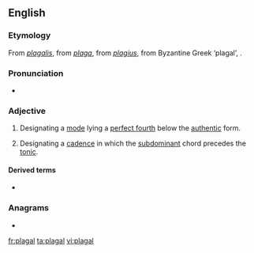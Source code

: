 ==English==

===Etymology===
From {{etyl|LL.|en}} ''[[plagalis]]'', from {{etyl|la|en}} ''[[plaga]]'', from ''[[plagius]]'', from Byzantine Greek {{m|grc|πλάγιος}} ‘plagal’, {{etyl|grc|en}} {{m|grc|πλάγιος||oblique}}.

===Pronunciation===
* {{IPA|/ˈpleɪɡəl/|lang=en}}

===Adjective===
{{en-adj}}

# {{lb|en|music}} Designating a [[mode]] lying a [[perfect fourth]] below the [[authentic]] form.
# {{lb|en|music}} Designating a [[cadence]] in which the [[subdominant]] chord precedes the [[tonic]].

====Derived terms====
* {{l|en|plagal cadence}}

===Anagrams===
* {{l|en|galpal}}

[[fr:plagal]]
[[ta:plagal]]
[[vi:plagal]]